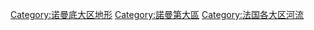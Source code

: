 [[Category:诺曼底大区地形|Category:诺曼底大区地形]]
[[Category:諾曼第大區|Category:諾曼第大區]]
[[Category:法国各大区河流|Category:法国各大区河流]]